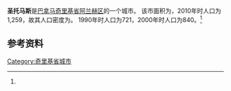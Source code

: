 {{Infobox settlement
|name                   = 圣托马斯
|native_name            = 
|settlement_type        = [[市_(巴拿马)|市]]
|image_skyline          = 
|image_caption          = 
|image_alt              = 
|pushpin_map            =
|coordinates_display    = inline,title
|coordinates_region     = PA
|subdivision_type       = 国家
|subdivision_name       = {{flag|Panama}}
|subdivision_type1      = [[巴拿马行政区划|省份]]
|subdivision_name1      = [[奇里基省|奇里基省]]
|subdivision_type2      = [[区_(巴拿马)|区]]
|subdivision_name2      = [[阿兰赫区|阿兰赫区]]
|leader_title           = 
|leader_name            = 
|established_title      = 设立时间
|established_date       = 
|area_land_km2          = 45.1
|area_footnotes         = <ref name=inec>[http://www.contraloria.gob.pa/inec/archivos/P3601Cuadro11.xls {{Wayback|url=http://www.contraloria.gob.pa/inec/archivos/P3601Cuadro11.xls |date=20160304030354 }} "Cuadro 11 (Superficie, población y densidad de población en la República...)" [Table 11 (Area, population, and population density in the Republic...)<nowiki>]</nowiki>] (.xls). In {{cite web|title=Resultados Finales Básicos|trans-title=Basic Final Results|url=https://www.contraloria.gob.pa/inec/publicaciones/Publicaciones.aspx?ID_SUBCATEGORIA=59&ID_PUBLICACION=360&ID_IDIOMA=1&ID_CATEGORIA=13|publisher=[[巴拿马国家统计及普查局|巴拿马国家统计及普查局]]|accessdate=May 26, 2015|language=es|archive-date=2015-07-10|archive-url=https://web.archive.org/web/20150710070123/http://www.contraloria.gob.pa/inec/Publicaciones/Publicaciones.aspx?ID_SUBCATEGORIA=59&ID_PUBLICACION=360&ID_IDIOMA=1&ID_CATEGORIA=13|dead-url=no}}</ref>
|population_as_of       = 2010
|population_total       = 1259
|population_footnotes   = <ref name=inec/>
|population_density_km2 = 27.9
|population_note        = 人口密度数据由计算得出
|timezone1              = [[北美东部时区|东部时区]]
|utc_offset1            = −5
|latd                   = 
|latm                   = 
|lats                   = 
|latNS                  = 
|longd                  = 
|longm                  = 
|longs                  = 
|longEW                 = }}

'''圣托马斯'''是[[巴拿马|巴拿马]][[奇里基省|奇里基省]][[阿兰赫区|阿兰赫区]]的一个城市。 该市面积为{{convert|45.1|sqkm|sqmi}}，2010年时人口为1,259，故其人口密度为{{convert|27.9|PD/sqkm|PD/sqmi}}。 1990年时人口为721，2000年时人口为840。<ref name=inec/>

==参考资料==
{{reflist}}

{{Chiriquí Province}}

{{coord|8.3831|N|82.6500|W|source:wikidata|display=title}}

[[Category:奇里基省城市|Category:奇里基省城市]]

{{Panama-geo-stub}}